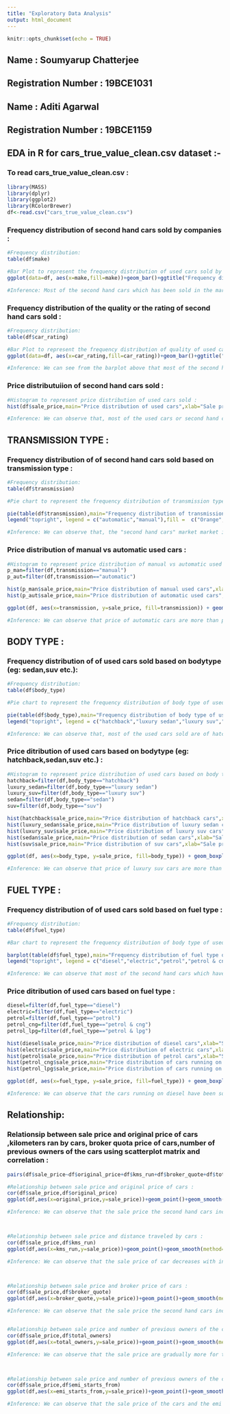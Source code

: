 ```yaml
---
title: "Exploratory Data Analysis"
output: html_document
---
```


```r
knitr::opts_chunk$set(echo = TRUE)
```
## Name : Soumyarup Chatterjee
## Registration Number : 19BCE1031

## Name : Aditi Agarwal
## Registration Number : 19BCE1159


## EDA in R for cars_true_value_clean.csv dataset :- 


### To read cars_true_value_clean.csv :
```r
library(MASS)
library(dplyr)
library(ggplot2)
library(RColorBrewer)
df<-read.csv("cars_true_value_clean.csv")
```

### Frequency distribution of second hand cars sold by companies :
```r
#Frequency distribution:
table(df$make)

#Bar Plot to represent the frequency distribution of used cars sold by companies :
ggplot(data=df, aes(x=make,fill=make))+geom_bar()+ggtitle("Frequency distribution of used cars sold by companies")

#Inference: Most of the second hand cars which has been sold in the market belongs to the automobile company, Maruti.The least number of second hand cars sold,were manufactured by the company, Volvo.
```


### Frequency distribution of the quality or the rating of second hand cars sold :
```r
#Frequency distribution:
table(df$car_rating)

#Bar Plot to represent the frequency distribution of quality of used cars sold by companies :
ggplot(data=df, aes(x=car_rating,fill=car_rating))+geom_bar()+ggtitle("Frequency distribution of quality of used cars sold by companies")

#Inference: We can see from the barplot above that most of the second hand cars sold had a great car rating or a positive car rating.

```


### Price distributuiion of second hand cars sold :
```r

#Histogram to represent price distribution of used cars sold :
hist(df$sale_price,main="Price distribution of used cars",xlab="Sale price",col="green")

#Inference: We can observe that, most of the used cars or second hand cars were sold in the range of 100000 and 1000000 and there have been very few cars which have been sold over 1500000. 

```

## TRANSMISSION TYPE :

### Frequency distribution of of second hand cars sold based on transmission type :
```r
#Frequency distribution:
table(df$transmission)

#Pie chart to represent the frequency distribution of transmission type of used cars sold :

pie(table(df$transmission),main="Frequency distribution of transmission type of used cars sold",col=c("Orange","Green"))
legend("topright", legend = c("automatic","manual"),fill =  c("Orange","Green"))

#Inference: We can observe that, the "second hand cars" market market is primarily a manual transmission market as we can see that most of the second hand cars sold are of manual transmission type, 

```

### Price distribution of manual vs automatic used cars :
```r

#Histogram to represent price distribution of manual vs automatic used cars  :
p_man=filter(df,transmission=="manual")
p_aut=filter(df,transmission=="automatic")

hist(p_man$sale_price,main="Price distribution of manual used cars",xlab="Sale price",col="cyan")
hist(p_aut$sale_price,main="Price distribution of automatic used cars",xlab="Sale price",col="yellow")

ggplot(df, aes(x=transmission, y=sale_price, fill=transmission)) + geom_boxplot()

#Inference: We can observe that price of automatic cars are more than price of manual cars and we can see outliers in both types of cars' sale price plot.

```

## BODY TYPE :

### Frequency distribution of of used cars sold based on bodytype (eg: sedan,suv etc.):
```r
#Frequency distribution:
table(df$body_type)

#Pie chart to represent the frequency distribution of body type of used cars sold :

pie(table(df$body_type),main="Frequency distribution of body type of used cars sold",col=c("Orange","Green","Pink","Light Blue","Yellow"))
legend("topright", legend = c("hatchback","luxury sedan","luxury suv","sedan","suv"),fill =  c("Orange","Green","Pink","Light Blue","Yellow"))

#Inference: We can observe that, most of the used cars sold are of hatchback type so it is appropriate to say tnat hatchback cars are in huge demand in the automobile market, 

```

### Price ditribution of used cars based on bodytype (eg: hatchback,sedan,suv etc.) :
```r

#Histogram to represent price distribution of used cars based on body type  :
hatchback=filter(df,body_type=="hatchback")
luxury_sedan=filter(df,body_type=="luxury sedan")
luxury_suv=filter(df,body_type=="luxury suv")
sedan=filter(df,body_type=="sedan")
suv=filter(df,body_type=="suv")

hist(hatchback$sale_price,main="Price distribution of hatchback cars",xlab="Sale price",col = "orange")
hist(luxury_sedan$sale_price,main="Price distribution of luxury sedan cars",xlab="Sale price",col = "green")
hist(luxury_suv$sale_price,main="Price distribution of luxury suv cars",xlab="Sale price",col = "yellow")
hist(sedan$sale_price,main="Price distribution of sedan cars",xlab="Sale price",col = "cyan")
hist(suv$sale_price,main="Price distribution of suv cars",xlab="Sale price",col = "red")

ggplot(df, aes(x=body_type, y=sale_price, fill=body_type)) + geom_boxplot()

#Inference: We can observe that price of luxury suv cars are more than the price of all other cars of different bodytype and we can see outliers in all the types of cars' sale price plot.

```

## FUEL TYPE :

### Frequency distribution of of used cars sold based on fuel type :
```r
#Frequency distribution:
table(df$fuel_type)

#Bar chart to represent the frequency distribution of body type of used cars sold :

barplot(table(df$fuel_type),main="Frequency distribution of fuel type of used cars",col=c("Orange","Yellow","Green","Pink","Light Blue"))
legend("topright", legend = c("diesel","electric","petrol","petrol & cng","petrol & lpg"),fill =  c("Orange","Yellow","Green","Pink","Light Blue"))

#Inference: We can observe that most of the second hand cars which have been sold over the past years run on petrol and there have been very few cars sold which run via electricity consumption.

```

### Price ditribution of used cars based on fuel type :
```r
diesel=filter(df,fuel_type=="diesel")
electric=filter(df,fuel_type=="electric")
petrol=filter(df,fuel_type=="petrol")
petrol_cng=filter(df,fuel_type=="petrol & cng")
petrol_lpg=filter(df,fuel_type=="petrol & lpg")

hist(diesel$sale_price,main="Price distribution of diesel cars",xlab="Sale price",col = "orange")
hist(electric$sale_price,main="Price distribution of electric cars",xlab="Sale price",col = "green")
hist(petrol$sale_price,main="Price distribution of petrol cars",xlab="Sale price",col = "yellow")
hist(petrol_cng$sale_price,main="Price distribution of cars running on petrol and cng",xlab="Sale price",col = "cyan")
hist(petrol_lpg$sale_price,main="Price distribution of cars running on petrol and lpg",xlab="Sale price",col = "red")

ggplot(df, aes(x=fuel_type, y=sale_price, fill=fuel_type)) + geom_boxplot()

#Inference: We can observe that the cars running on diesel have been sold at a higher sale price than the cars running on other types of fuel.

```

## Relationship:

### Relationsip between sale price and original price of cars ,kilometers ran by cars, broker quota price of cars,number of previous owners of the cars using scatterplot matrix and correlation :
```r
pairs(df$sale_price~df$original_price+df$kms_run+df$broker_quote+df$total_owners+df$emi_starts_from)

#Relationship between sale price and original price of cars :
cor(df$sale_price,df$original_price)
ggplot(df,aes(x=original_price,y=sale_price))+geom_point()+geom_smooth(method=lm)

#Inference: We can observe that the sale price the second hand cars increase with increase in original price of the cars and from the correlation value we can observe that there exists a strong positive relationship between sale price and original price of cars.



#Relationship between sale price and distance traveled by cars :
cor(df$sale_price,df$kms_run)
ggplot(df,aes(x=kms_run,y=sale_price))+geom_point()+geom_smooth(method=lm)

#Inference: We can observe that the sale price of car decreases with increase in distance covered by car(in kms) and from the correlation value we can observe that there exists a poor negative relationship between sale price and the distance covered by cars.



#Relationship between sale price and broker price of cars :
cor(df$sale_price,df$broker_quote)
ggplot(df,aes(x=broker_quote,y=sale_price))+geom_point()+geom_smooth(method=lm)

#Inference: We can observe that the sale price the second hand cars increase with increase in broker quota price of the cars and from the correlation value we can observe that there exists a strong positive relationship between sale price and broker quota price of cars.


#Relationship between sale price and number of previous owners of the cars :
cor(df$sale_price,df$total_owners)
ggplot(df,aes(x=total_owners,y=sale_price))+geom_point()+geom_smooth(method=lm)

#Inference: We can observe that the sale price are gradually more for those cars which have less number of owners who previous owned those cars.



#Relationship between sale price and number of previous owners of the cars :
cor(df$sale_price,df$emi_starts_from)
ggplot(df,aes(x=emi_starts_from,y=sale_price))+geom_point()+geom_smooth(method=lm)

#Inference: We can observe that the sale price of the cars and the emi of those cars are strongly positively correlated .

```














